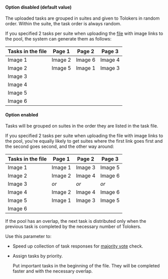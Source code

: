 #### Option disabled (default value)

The uploaded tasks are grouped in suites and given to Tolokers in random order. Within the suite, the task order is always random.

<Cut title="Example">

If you specified 2 tasks per suite when uploading the [file](/docs/glossary#tsv) with image links to the pool, the system can generate them as follows:

Tasks in the file | Page 1 | Page 2 | Page 3
----- | ----- | ----- | -----
Image 1 | Image 2 | Image 6 | Image 4
Image 2 | Image 5 | Image 1 | Image 3
Image 3 |  |  |
Image 4 |  |  |
Image 5 |  |  |
Image 6 |  |  |

</Cut>

#### Option enabled

Tasks will be grouped on suites in the order they are listed in the task file.

<Cut title="Example">

If you specified 2 tasks per suite when uploading the file with image links to the pool, you're equally likely to get suites where the first link goes first and the second goes second, and the other way around:

Tasks in the file | Page 1 | Page 2 | Page 3
----- | ----- | ----- | -----
Image 1 | Image 1 | Image 3 | Image 5
Image 2 | Image 2 | Image 4 | Image 6
Image 3 | _or_ | _or_ | _or_
Image 4 | Image 2 | Image 4 | Image 6
Image 5 | Image 1 | Image 3 | Image 5
Image 6 |  |  |

</Cut>

If the pool has an overlap, the next task is distributed only when the previous task is completed by the necessary number of Tolokers.

Use this parameter to:

- Speed up collection of task responses for [majority vote](/docs/guide/mvote) check.

- Assign tasks by priority.

    Put important tasks in the beginning of the file. They will be completed faster and with the necessary overlap.